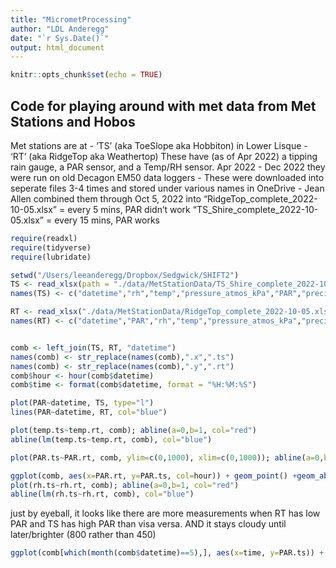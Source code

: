 ```yaml
---
title: "MicrometProcessing"
author: "LDL Anderegg"
date: "`r Sys.Date()`"
output: html_document
---
```


```r
knitr::opts_chunk$set(echo = TRUE)
```

## Code for playing around with met data from Met Stations and Hobos

Met stations are at 
- 'TS' (aka ToeSlope aka Hobbiton) in Lower Lisque
- 'RT' (aka RidgeTop aka Weathertop)
These have (as of Apr 2022) a tipping rain gauge, a PAR sensor, and a Temp/RH sensor.
Apr 2022 - Dec 2022 they were run on old Decagon EM50 data loggers
- These were downloaded into seperate files 3-4 times and stored under various names in OneDrive
- Jean Allen combined them through Oct 5, 2022 into 
"RidgeTop_complete_2022-10-05.xlsx" = every 5 mins, PAR didn't work
"TS_Shire_complete_2022-10-05.xlsx" = every 15 mins, PAR works






```r
require(readxl)
require(tidyverse)
require(lubridate)

```



```r
setwd("/Users/leeanderegg/Dropbox/Sedgwick/SHIFT2")
TS <- read_xlsx(path = "./data/MetStationData/TS_Shire_complete_2022-10-05.xlsx",skip = 2)[,-c(7:8)]
names(TS) <- c("datetime","rh","temp","pressure_atmos_kPa","PAR","precip_mm")

RT <- read_xlsx("./data/MetStationData/RidgeTop_complete_2022-10-05.xlsx",skip = 2)[,-c(7:8)]
names(RT) <- c("datetime","PAR","rh","temp","pressure_atmos_kPa","precip_mm")


comb <- left_join(TS, RT, "datetime")
names(comb) <- str_replace(names(comb),".x",".ts")
names(comb) <- str_replace(names(comb),".y",".rt")
comb$hour <- hour(comb$datetime)
comb$time <- format(comb$datetime, format = "%H:%M:%S")
```

``` r
plot(PAR~datetime, TS, type="l")
lines(PAR~datetime, RT, col="blue")

plot(temp.ts~temp.rt, comb); abline(a=0,b=1, col="red")
abline(lm(temp.ts~temp.rt, comb), col="blue")

plot(PAR.ts~PAR.rt, comb, ylim=c(0,1000), xlim=c(0,1000)); abline(a=0,b=1, col="red", ylab=" Toe Slope PAR", xlab="Ridge Top PAR")

ggplot(comb, aes(x=PAR.rt, y=PAR.ts, col=hour)) + geom_point() +geom_abline(slope=1, intercept=-150) + geom_abline(slope=1, intercept=150) + geom_abline(slope=1, intercept=0, col="red") + xlim(c(0,1100)) + ylim(c(0,1100))
plot(rh.ts~rh.rt, comb); abline(a=0,b=1, col="red")
abline(lm(rh.ts~rh.rt, comb), col="blue")
```
just by eyeball, it looks like there are more measurements when RT has low PAR and TS has high PAR than visa versa. AND it stays cloudy until later/brighter (800 rather than 450)

``` r

ggplot(comb[which(month(comb$datetime)==5),], aes(x=time, y=PAR.ts)) + geom_point() + geom_point(aes(y=PAR.rt, col="blue"))
```